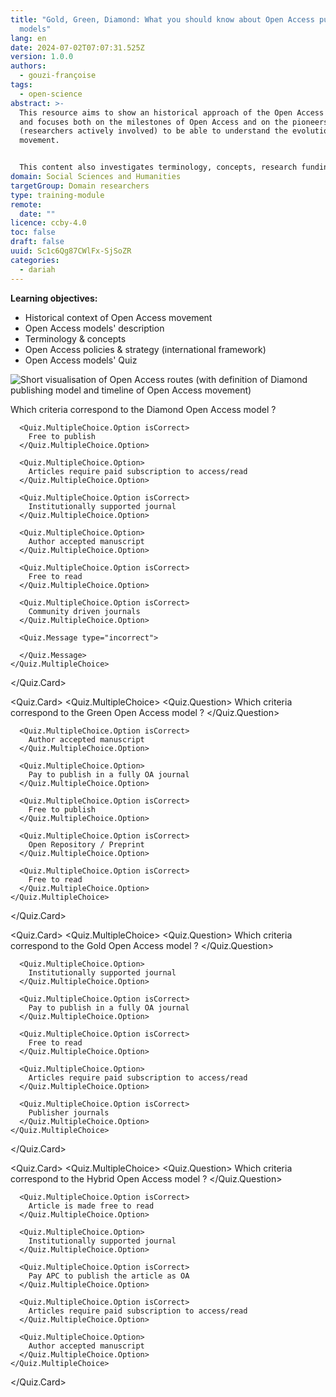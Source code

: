 ```yaml
---
title: "Gold, Green, Diamond: What you should know about Open Access publishing
  models"
lang: en
date: 2024-07-02T07:07:31.525Z
version: 1.0.0
authors:
  - gouzi-françoise
tags:
  - open-science
abstract: >-
  This resource aims to show an historical approach of the Open Access routes,
  and focuses both on the milestones of Open Access and on the pioneers
  (researchers actively involved) to be able to understand the evolution of the
  movement.


  This content also investigates terminology, concepts, research funding organisation and research performing organisation policies and Open Access strategy in the European framework. 
domain: Social Sciences and Humanities
targetGroup: Domain researchers
type: training-module
remote:
  date: ""
licence: ccby-4.0
toc: false
draft: false
uuid: Sc1c6Qg87CWlFx-SjSoZR
categories:
  - dariah
---
```

**Learning objectives:**

- Historical context of Open Access movement
- Open Access models' description
- Terminology & concepts
- Open Access policies & strategy (international framework)
- Open Access models' Quiz 





![Short visualisation of Open Access routes (with definition of Diamond publishing model and timeline of Open Access movement)](images/openaccess_routes_poster.png "Poster of Open Access routes")

<Quiz />

<Quiz>
  <Quiz.Card>
    <Quiz.MultipleChoice>
      <Quiz.Question>
        Which criteria correspond to the Diamond Open Access model ?
      </Quiz.Question>

      <Quiz.MultipleChoice.Option isCorrect>
        Free to publish
      </Quiz.MultipleChoice.Option>

      <Quiz.MultipleChoice.Option>
        Articles require paid subscription to access/read
      </Quiz.MultipleChoice.Option>

      <Quiz.MultipleChoice.Option isCorrect>
        Institutionally supported journal
      </Quiz.MultipleChoice.Option>

      <Quiz.MultipleChoice.Option>
        Author accepted manuscript
      </Quiz.MultipleChoice.Option>

      <Quiz.MultipleChoice.Option isCorrect>
        Free to read
      </Quiz.MultipleChoice.Option>

      <Quiz.MultipleChoice.Option isCorrect>
        Community driven journals
      </Quiz.MultipleChoice.Option>

      <Quiz.Message type="incorrect">

      </Quiz.Message>
    </Quiz.MultipleChoice>
  </Quiz.Card>

  <Quiz.Card>
    <Quiz.MultipleChoice>
      <Quiz.Question>
        Which criteria correspond to the Green Open Access model ?
      </Quiz.Question>

      <Quiz.MultipleChoice.Option isCorrect>
        Author accepted manuscript
      </Quiz.MultipleChoice.Option>

      <Quiz.MultipleChoice.Option>
        Pay to publish in a fully OA journal
      </Quiz.MultipleChoice.Option>

      <Quiz.MultipleChoice.Option isCorrect>
        Free to publish
      </Quiz.MultipleChoice.Option>

      <Quiz.MultipleChoice.Option isCorrect>
        Open Repository / Preprint
      </Quiz.MultipleChoice.Option>

      <Quiz.MultipleChoice.Option isCorrect>
        Free to read
      </Quiz.MultipleChoice.Option>
    </Quiz.MultipleChoice>
  </Quiz.Card>

  <Quiz.Card>
    <Quiz.MultipleChoice>
      <Quiz.Question>
        Which criteria correspond to the Gold Open Access model ?
      </Quiz.Question>

      <Quiz.MultipleChoice.Option>
        Institutionally supported journal
      </Quiz.MultipleChoice.Option>

      <Quiz.MultipleChoice.Option isCorrect>
        Pay to publish in a fully OA journal
      </Quiz.MultipleChoice.Option>

      <Quiz.MultipleChoice.Option isCorrect>
        Free to read
      </Quiz.MultipleChoice.Option>

      <Quiz.MultipleChoice.Option>
        Articles require paid subscription to access/read
      </Quiz.MultipleChoice.Option>

      <Quiz.MultipleChoice.Option isCorrect>
        Publisher journals
      </Quiz.MultipleChoice.Option>
    </Quiz.MultipleChoice>
  </Quiz.Card>

  <Quiz.Card>
    <Quiz.MultipleChoice>
      <Quiz.Question>
        Which criteria correspond to the Hybrid Open Access model ?
      </Quiz.Question>

      <Quiz.MultipleChoice.Option isCorrect>
        Article is made free to read
      </Quiz.MultipleChoice.Option>

      <Quiz.MultipleChoice.Option>
        Institutionally supported journal
      </Quiz.MultipleChoice.Option>

      <Quiz.MultipleChoice.Option isCorrect>
        Pay APC to publish the article as OA
      </Quiz.MultipleChoice.Option>

      <Quiz.MultipleChoice.Option isCorrect>
        Articles require paid subscription to access/read
      </Quiz.MultipleChoice.Option>

      <Quiz.MultipleChoice.Option>
        Author accepted manuscript
      </Quiz.MultipleChoice.Option>
    </Quiz.MultipleChoice>
  </Quiz.Card>
</Quiz>
